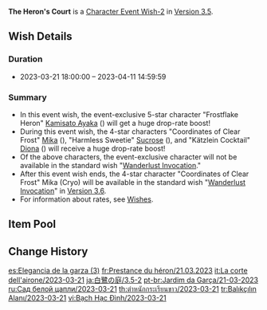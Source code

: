 {{Wish
|name              = The Heron's Court 2023-03-21
|image             = The Heron's Court 2023-03-21.png
|type              = Character Event
|type2             = Character Event-2
|duration          = event
|time_start        = 2023-03-21 18:00:00
|time_end          = 2023-04-11 14:59:59
|link              = https://genshin.hoyoverse.com/en/news/detail/105560
|preceding         = Auric Blaze/2023-03-01
|preceding2        = Twilight Arbiter/2023-03-01
|succeeding        = Twirling Lotus/2023-04-12
|succeeding2       = The Moongrass' Enlightenment/2023-04-12
|alongside         = The Transcendent One Returns/2023-03-21
|alongside2        = Epitome Invocation/2023-03-21
|previous          = The Heron's Court/2022-04-19
|next              = The Heron's Court/2023-12-20
}}
'''The Heron's Court''' is a [[Character Event Wish-2]] in [[Version 3.5]].

==Wish Details==
===Duration===
* 2023-03-21 18:00:00 &ndash; 2023-04-11 14:59:59

===Summary===
* In this event wish, the event-exclusive 5-star character "Frostflake Heron" [[Kamisato Ayaka]] ({{Cryo}}) will get a huge drop-rate boost!
* During this event wish, the 4-star characters "Coordinates of Clear Frost" [[Mika]] ({{Cryo}}), "Harmless Sweetie" [[Sucrose]] ({{Anemo}}), and "Kätzlein Cocktail" [[Diona]] ({{Cryo}}) will receive a huge drop-rate boost!
* Of the above characters, the event-exclusive character will not be available in the standard wish "[[Wanderlust Invocation]]."
* After this event wish ends, the 4-star character "Coordinates of Clear Frost" Mika (Cryo) will be available in the standard wish "[[Wanderlust Invocation]]" in [[Version 3.6]].
* For information about rates, see [[Wish]]es.

==Item Pool==
{{Wish Pool
|character_5_F = Kamisato Ayaka
|character_4_F = Diona; Sucrose; Mika
|character_5   = Diluc; Jean; Keqing; Mona; Qiqi; Tighnari
|character_4   = Barbara; Beidou; Bennett; Candace; Chongyun; Collei; Dori; Faruzan; Fischl; Gorou; Kujou Sara; Kuki Shinobu; Layla; Ningguang; Noelle; Razor; Rosaria; Sayu; Shikanoin Heizou; Thoma; Xiangling; Xingqiu; Xinyan; Yaoyao; Yanfei; Yun Jin
|weapon_4      = Dragon's Bane; Eye of Perception; Favonius Codex; Favonius Greatsword; Favonius Lance; Favonius Sword; Favonius Warbow; Lion's Roar; Rainslasher; Rust; Sacrificial Bow; Sacrificial Fragments; Sacrificial Greatsword; Sacrificial Sword; The Bell; The Flute; The Stringless; The Widsith
|weapon_3      = Black Tassel; Bloodtainted Greatsword; Cool Steel; Debate Club; Emerald Orb; Ferrous Shadow; Harbinger of Dawn; Magic Guide; Raven Bow; Sharpshooter's Oath; Skyrider Sword; Slingshot; Thrilling Tales of Dragon Slayers
}}

==Change History==
{{Change History|3.5}}

[[es:Elegancia de la garza (3)]]
[[fr:Prestance du héron/21.03.2023]]
[[it:La corte dell'airone/2023-03-21]]
[[ja:白鷺の庭/3.5-2]]
[[pt-br:Jardim da Garça/21-03-2023]]
[[ru:Сад белой цапли/2023-03-21]]
[[th:ตำหนักกระเรียนขาว/2023-03-21]]
[[tr:Balıkçılın Alanı/2023-03-21]]
[[vi:Bạch Hạc Đình/2023-03-21]]